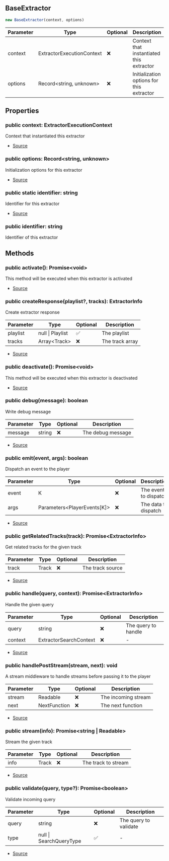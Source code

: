 ## BaseExtractor

```typescript
new BaseExtractor(context, options)
```
| Parameter | Type | Optional | Description |
| ----------- | ----------- | ----------- | ----------- |
| context | ExtractorExecutionContext | ❌ | Context that instantiated this extractor |
| options | Record\<string, unknown> | ❌ | Initialization options for this extractor |

## Properties
### public  context: ExtractorExecutionContext
Context that instantiated this extractor            


- [Source](https://github.com/Androz2091/discord-player/blob/e6e6eb7/packages/discord-player/src/extractors/BaseExtractor.ts#L20)
### public  options: Record\<string, unknown>
Initialization options for this extractor            


- [Source](https://github.com/Androz2091/discord-player/blob/e6e6eb7/packages/discord-player/src/extractors/BaseExtractor.ts#L20)
### public static identifier: string
Identifier for this extractor            


- [Source](https://github.com/Androz2091/discord-player/blob/e6e6eb7/packages/discord-player/src/extractors/BaseExtractor.ts#L13)
### public  identifier: string
Identifier of this extractor
## Methods
### public  activate(): Promise\<void>
This method will be executed when this extractor is activated





- [Source](https://github.com/Androz2091/discord-player/blob/e6e6eb7/packages/discord-player/src/extractors/BaseExtractor.ts#L32)
### public  createResponse(playlist?, tracks): ExtractorInfo
Create extractor response




| Parameter | Type | Optional | Description |
| ----------- | ----------- | ----------- | ----------- |
| playlist | null \| Playlist | ✅ | The playlist |
| tracks | Array\<Track> | ❌ | The track array |


- [Source](https://github.com/Androz2091/discord-player/blob/e6e6eb7/packages/discord-player/src/extractors/BaseExtractor.ts#L104)
### public  deactivate(): Promise\<void>
This method will be executed when this extractor is deactivated





- [Source](https://github.com/Androz2091/discord-player/blob/e6e6eb7/packages/discord-player/src/extractors/BaseExtractor.ts#L40)
### public  debug(message): boolean
Write debug message




| Parameter | Type | Optional | Description |
| ----------- | ----------- | ----------- | ----------- |
| message | string | ❌ | The debug message |


- [Source](https://github.com/Androz2091/discord-player/blob/e6e6eb7/packages/discord-player/src/extractors/BaseExtractor.ts#L112)
### public  emit(event, args): boolean
Dispatch an event to the player




| Parameter | Type | Optional | Description |
| ----------- | ----------- | ----------- | ----------- |
| event | K | ❌ | The event to dispatch |
| args | Parameters\<PlayerEvents\[K]> | ❌ | The data to dispatch |


- [Source](https://github.com/Androz2091/discord-player/blob/e6e6eb7/packages/discord-player/src/extractors/BaseExtractor.ts#L95)
### public  getRelatedTracks(track): Promise\<ExtractorInfo>
Get related tracks for the given track




| Parameter | Type | Optional | Description |
| ----------- | ----------- | ----------- | ----------- |
| track | Track | ❌ | The track source |


- [Source](https://github.com/Androz2091/discord-player/blob/e6e6eb7/packages/discord-player/src/extractors/BaseExtractor.ts#L76)
### public  handle(query, context): Promise\<ExtractorInfo>
Handle the given query




| Parameter | Type | Optional | Description |
| ----------- | ----------- | ----------- | ----------- |
| query | string | ❌ | The query to handle |
| context | ExtractorSearchContext | ❌ | - |


- [Source](https://github.com/Androz2091/discord-player/blob/e6e6eb7/packages/discord-player/src/extractors/BaseExtractor.ts#L67)
### public  handlePostStream(stream, next): void
A stream middleware to handle streams before passing it to the player




| Parameter | Type | Optional | Description |
| ----------- | ----------- | ----------- | ----------- |
| stream | Readable | ❌ | The incoming stream |
| next | NextFunction | ❌ | The next function |


- [Source](https://github.com/Androz2091/discord-player/blob/e6e6eb7/packages/discord-player/src/extractors/BaseExtractor.ts#L86)
### public  stream(info): Promise\<string \| Readable>
Stream the given track




| Parameter | Type | Optional | Description |
| ----------- | ----------- | ----------- | ----------- |
| info | Track | ❌ | The track to stream |


- [Source](https://github.com/Androz2091/discord-player/blob/e6e6eb7/packages/discord-player/src/extractors/BaseExtractor.ts#L58)
### public  validate(query, type?): Promise\<boolean>
Validate incoming query




| Parameter | Type | Optional | Description |
| ----------- | ----------- | ----------- | ----------- |
| query | string | ❌ | The query to validate |
| type | null \| SearchQueryType | ✅ | - |


- [Source](https://github.com/Androz2091/discord-player/blob/e6e6eb7/packages/discord-player/src/extractors/BaseExtractor.ts#L49)